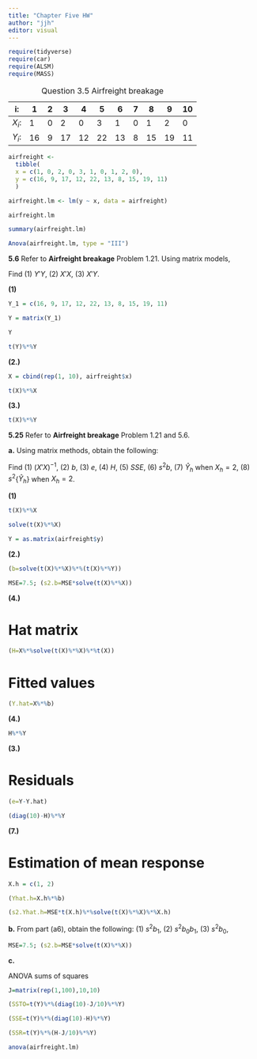 ```yaml
---
title: "Chapter Five HW"
author: "jjh"
editor: visual
---
```


```r
require(tidyverse)
require(car)
require(ALSM)
require(MASS)
```

| i:       | 1   | 2   | 3   | 4   | 5   | 6   | 7   | 8   | 9   | 10  |
|----------|-----|-----|-----|-----|-----|-----|-----|-----|-----|-----|
| $X_{i}$: | 1   | 0   | 2   | 0   | 3   | 1   | 0   | 1   | 2   | 0   |
| $Y_{i}$: | 16  | 9   | 17  | 12  | 22  | 13  | 8   | 15  | 19  | 11  |

: Question 3.5 Airfreight breakage

```r
airfreight <-
  tibble(
  x = c(1, 0, 2, 0, 3, 1, 0, 1, 2, 0),
  y = c(16, 9, 17, 12, 22, 13, 8, 15, 19, 11)
  )
```

```r
airfreight.lm <- lm(y ~ x, data = airfreight)
```

```r
airfreight.lm
```

```r
summary(airfreight.lm)
```

```r
Anova(airfreight.lm, type = "III")
```

**5.6** Refer to **Airfreight breakage** Problem 1.21. Using matrix models,

Find (1) $Y{'}Y$, (2) $X{'}X$, (3) $X{'}Y$.

**(1)**

```r
Y_1 = c(16, 9, 17, 12, 22, 13, 8, 15, 19, 11)
```

```r
Y = matrix(Y_1)
```

```r
Y
```

```r
t(Y)%*%Y
```

**(2.)**

```r
X = cbind(rep(1, 10), airfreight$x)
```

```r
t(X)%*%X
```

**(3.)**

```r
t(X)%*%Y
```

**5.25** Refer to **Airfreight breakage** Problem 1.21 and 5.6.

**a.** Using matrix methods, obtain the following:

Find (1) $(X{'}X)^{-1}$, (2) $b$, (3) $e$, (4) $H$, (5) $SSE$, (6) $s^{2}b$, (7) $\hat Y_{h}$ when $X_{h} = 2$, (8) $s^{2}${$\hat Y_{h}$} when $X_{h} = 2$.

**(1)**

```r
t(X)%*%X
```

```r
solve(t(X)%*%X)
```

```r
Y = as.matrix(airfreight$y)
```

**(2.)**

```r
(b=solve(t(X)%*%X)%*%(t(X)%*%Y))
```
```r
MSE=7.5; (s2.b=MSE*solve(t(X)%*%X))
```
**(4.)**

# Hat matrix

```r
(H=X%*%solve(t(X)%*%X)%*%t(X))
```

# Fitted values

```r
(Y.hat=X%*%b) 
```

**(4.)**

```r
H%*%Y
```

**(3.)**

# Residuals

```r
(e=Y-Y.hat) 
```

```r
(diag(10)-H)%*%Y
```
**(7.)**

# Estimation of mean response

```r
X.h = c(1, 2)
```

```r
(Yhat.h=X.h%*%b)
```

```r
(s2.Yhat.h=MSE*t(X.h)%*%solve(t(X)%*%X)%*%X.h)
```

**b.** From part (a6), obtain the following: (1) $s^{2}b_{1}$, (2) $s^{2}b_{0}b_{1}$, (3) $s^{2}b_{0}$,


```r
MSE=7.5; (s2.b=MSE*solve(t(X)%*%X))
```



**c.**

 ANOVA sums of squares

```r
J=matrix(rep(1,100),10,10)
```

```r
(SSTO=t(Y)%*%(diag(10)-J/10)%*%Y)
```

```r
(SSE=t(Y)%*%(diag(10)-H)%*%Y) 
```

```r
(SSR=t(Y)%*%(H-J/10)%*%Y)
```

```r
anova(airfreight.lm)
```


